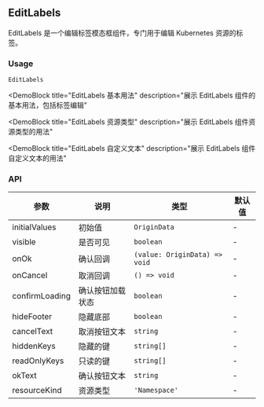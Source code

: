 
## EditLabels

EditLabels 是一个编辑标签模态框组件，专门用于编辑 Kubernetes 资源的标签。

### Usage

`EditLabels`

<DemoBlock
  title="EditLabels 基本用法"
  description="展示 EditLabels 组件的基本用法，包括标签编辑"
>
  <Basic />
</DemoBlock>

<DemoBlock
  title="EditLabels 资源类型"
  description="展示 EditLabels 组件资源类型的用法"
>
  <WithResourceKind />
</DemoBlock>

<DemoBlock
  title="EditLabels 自定义文本"
  description="展示 EditLabels 组件自定义文本的用法"
>
  <WithCustomText />
</DemoBlock>

### API

| 参数 | 说明 | 类型 | 默认值 |
| --- | --- | --- | --- |
| initialValues | 初始值 | `OriginData` | - |
| visible | 是否可见 | `boolean` | - |
| onOk | 确认回调 | `(value: OriginData) => void` | - |
| onCancel | 取消回调 | `() => void` | - |
| confirmLoading | 确认按钮加载状态 | `boolean` | - |
| hideFooter | 隐藏底部 | `boolean` | - |
| cancelText | 取消按钮文本 | `string` | - |
| hiddenKeys | 隐藏的键 | `string[]` | - |
| readOnlyKeys | 只读的键 | `string[]` | - |
| okText | 确认按钮文本 | `string` | - |
| resourceKind | 资源类型 | `'Namespace'` | - | 
